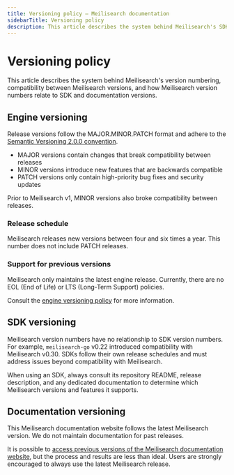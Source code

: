 ```yaml
---
title: Versioning policy — Meilisearch documentation
sidebarTitle: Versioning policy
description: This article describes the system behind Meilisearch's SDK and engine version numbering and compatibility.
---
```


# Versioning policy

This article describes the system behind Meilisearch's version numbering, compatibility between Meilisearch versions, and how Meilisearch version numbers relate to SDK and documentation versions.

## Engine versioning

Release versions follow the MAJOR.MINOR.PATCH format and adhere to the [Semantic Versioning 2.0.0 convention](https://semver.org/#semantic-versioning-200).

- MAJOR versions contain changes that break compatibility between releases
- MINOR versions introduce new features that are backwards compatible
- PATCH versions only contain high-priority bug fixes and security updates

<Warning>
Prior to Meilisearch v1, MINOR versions also broke compatibility between releases.
</Warning>

### Release schedule

Meilisearch releases new versions between four and six times a year. This number does not include PATCH releases.

### Support for previous versions

Meilisearch only maintains the latest engine release. Currently, there are no EOL (End of Life) or LTS (Long-Term Support) policies.

Consult the [engine versioning policy](https://github.com/meilisearch/engine-team/blob/main/resources/versioning-policy.md) for more information.

## SDK versioning

Meilisearch version numbers have no relationship to SDK version numbers. For example, `meilisearch-go` v0.22 introduced compatibility with Meilisearch v0.30. SDKs follow their own release schedules and must address issues beyond compatibility with Meilisearch.

When using an SDK, always consult its repository README, release description, and any dedicated documentation to determine which Meilisearch versions and features it supports.

## Documentation versioning

This Meilisearch documentation website follows the latest Meilisearch version. We do not maintain documentation for past releases.

It is possible to [access previous versions of the Meilisearch documentation website](/learn/update_and_migration/previous_docs_version), but the process and results are less than ideal. Users are strongly encouraged to always use the latest Meilisearch release.
